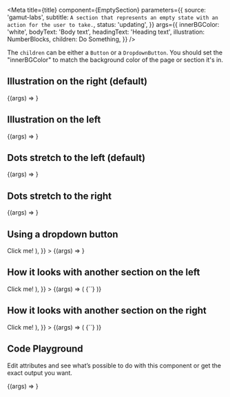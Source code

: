 
<Meta
  title={title}
  component={EmptySection}
  parameters={{
    source: 'gamut-labs',
    subtitle: `A section that represents an empty state with an action for the user to take.`,
    status: 'updating',
  }}
  args={{
    innerBGColor: 'white',
    bodyText: 'Body text',
    headingText: 'Heading text',
    illustration: NumberBlocks,
    children: <FillButton>Do Something</FillButton>,
  }}
/>

The `children` can be either a `Button` or a `DropdownButton`. You should set the "innerBGColor"
to match the background color of the page or section it's in.

## Illustration on the right (default)

<Canvas>
  <Story name="Illustration on the right">
    {(args) => <EmptySection {...args} />}
  </Story>
</Canvas>

## Illustration on the left

<Canvas>
  <Story
    name="Illustration on the left"
    args={{ illustrationPosition: 'left' }}
  >
    {(args) => <EmptySection {...args} />}
  </Story>
</Canvas>

## Dots stretch to the left (default)

<Canvas>
  <Story name="Dots stretch to the left">
    {(args) => <EmptySection {...args} />}
  </Story>
</Canvas>

## Dots stretch to the right

<Canvas>
  <Story name="Dots stretch to the right" args={{ stretchDirection: 'right' }}>
    {(args) => <EmptySection {...args} />}
  </Story>
</Canvas>

## Using a dropdown button

<Canvas>
  <Story
    name="Using a dropdown button"
    args={{
      stretchDirection: 'left',
      children: (
        <DropdownButton
          dropdownItems={[
            { id: '1', text: 'Option 1' },
            { id: '2', text: 'Option 2' },
            { id: '3', text: 'Option 3' },
          ]}
        >
          Click me!
        </DropdownButton>
      ),
    }}
  >
    {(args) => <EmptySection {...args} />}
  </Story>
</Canvas>

## How it looks with another section on the left

<Canvas>
  <Story
    name="Another section on the left"
    args={{
      stretchDirection: 'right',
      children: (
        <DropdownButton
          dropdownItems={[
            { id: '1', text: 'Option 1' },
            { id: '2', text: 'Option 2' },
            { id: '3', text: 'Option 3' },
          ]}
        >
          Click me!
        </DropdownButton>
      ),
    }}
  >
    {(args) => (
      <LayoutGrid gap={16}>
        <Column size={{ _: 12, sm: 4, md: 3 }}>
          <Text>{`<other section>`}</Text>
        </Column>
        <Column size={{ _: 12, sm: 8, md: 9 }}>
          <EmptySection {...args} />
        </Column>
      </LayoutGrid>
    )}
  </Story>
</Canvas>

## How it looks with another section on the right

<Canvas>
  <Story
    name="Another section on the right"
    args={{
      stretchDirection: 'left',
      children: (
        <DropdownButton
          dropdownItems={[
            { id: '1', text: 'Option 1' },
            { id: '2', text: 'Option 2' },
            { id: '3', text: 'Option 3' },
          ]}
        >
          Click me!
        </DropdownButton>
      ),
    }}
  >
    {(args) => (
      <LayoutGrid gap={16}>
        <Column size={{ _: 12, sm: 8, md: 9 }}>
          <EmptySection {...args} />
        </Column>
        <Column size={{ _: 12, sm: 4, md: 3 }}>
          <Text>{`<other section>`}</Text>
        </Column>
      </LayoutGrid>
    )}
  </Story>
</Canvas>

## Code Playground

Edit attributes and see what’s possible to do with this component or get the exact output you want.

<Canvas>
  <Story name="Playground">{(args) => <EmptySection {...args} />}</Story>
</Canvas>

<PropsTable story="Playground" />
